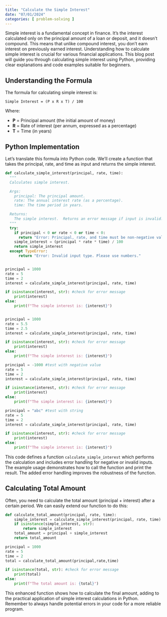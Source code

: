 ```yaml
---
title: "Calculate the Simple Interest"
date: "07/01/2024"
categories: [ problem-solving ]
---
```



Simple interest is a fundamental concept in finance. It's the interest calculated only on the principal amount of a loan or deposit, and it doesn't compound.  This means that unlike compound interest, you don't earn interest on previously earned interest.  Understanding how to calculate simple interest is crucial for various financial applications.  This blog post will guide you through calculating simple interest using Python, providing clear explanations and code examples suitable for beginners.

## Understanding the Formula

The formula for calculating simple interest is:

`Simple Interest = (P x R x T) / 100`

Where:

* **P** = Principal amount (the initial amount of money)
* **R** = Rate of interest (per annum, expressed as a percentage)
* **T** = Time (in years)


## Python Implementation

Let's translate this formula into Python code. We'll create a function that takes the principal, rate, and time as input and returns the simple interest.


```python
def calculate_simple_interest(principal, rate, time):
  """
  Calculates simple interest.

  Args:
    principal: The principal amount.
    rate: The annual interest rate (as a percentage).
    time: The time period in years.

  Returns:
    The simple interest.  Returns an error message if input is invalid.
  """
  try:
    if principal < 0 or rate < 0 or time < 0:
      return "Error: Principal, rate, and time must be non-negative values."
    simple_interest = (principal * rate * time) / 100
    return simple_interest
  except TypeError:
      return "Error: Invalid input type. Please use numbers."


principal = 1000
rate = 5
time = 2
interest = calculate_simple_interest(principal, rate, time)

if isinstance(interest, str): #check for error message
    print(interest)
else:
    print(f"The simple interest is: {interest}")


principal = 1000
rate = 5.5
time = 2.5
interest = calculate_simple_interest(principal, rate, time)

if isinstance(interest, str): #check for error message
    print(interest)
else:
    print(f"The simple interest is: {interest}")

principal = -1000 #test with negative value
rate = 5
time = 2
interest = calculate_simple_interest(principal, rate, time)

if isinstance(interest, str): #check for error message
    print(interest)
else:
    print(f"The simple interest is: {interest}")

principal = "abc" #test with string
rate = 5
time = 2
interest = calculate_simple_interest(principal, rate, time)

if isinstance(interest, str): #check for error message
    print(interest)
else:
    print(f"The simple interest is: {interest}")
```

This code defines a function `calculate_simple_interest` which performs the calculation and includes error handling for negative or invalid inputs. The example usage demonstrates how to call the function and print the result.  The added error handling improves the robustness of the function.


## Calculating Total Amount

Often, you need to calculate the total amount (principal + interest) after a certain period.  We can easily extend our function to do this:

```python
def calculate_total_amount(principal, rate, time):
    simple_interest = calculate_simple_interest(principal, rate, time)
    if isinstance(simple_interest, str):
        return simple_interest
    total_amount = principal + simple_interest
    return total_amount

principal = 1000
rate = 5
time = 2
total = calculate_total_amount(principal,rate,time)

if isinstance(total, str): #check for error message
    print(total)
else:
    print(f"The total amount is: {total}")

```

This enhanced function shows how to calculate the final amount, adding to the practical application of simple interest calculations in Python.  Remember to always handle potential errors in your code for a more reliable program.

